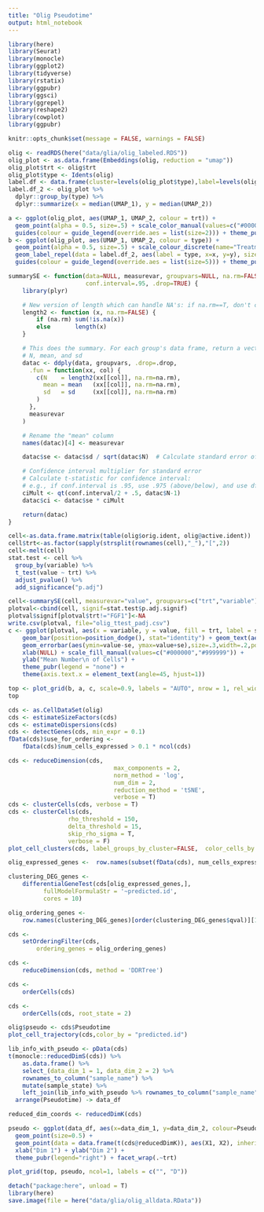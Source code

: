 ```yaml
---
title: "Olig Pseudotime"
output: html_notebook
---
```


```r
library(here)
library(Seurat)
library(monocle)
library(ggplot2)
library(tidyverse)
library(rstatix)
library(ggpubr)
library(ggsci)
library(ggrepel)
library(reshape2)
library(cowplot)
library(ggpubr)
```

```r
knitr::opts_chunk$set(message = FALSE, warnings = FALSE)
```

```r
olig <- readRDS(here("data/glia/olig_labeled.RDS"))
olig_plot <- as.data.frame(Embeddings(olig, reduction = "umap"))
olig_plot$trt <- olig$trt
olig_plot$type <- Idents(olig)
label.df <- data.frame(cluster=levels(olig_plot$type),label=levels(olig_plot$type))
label.df_2 <- olig_plot %>% 
  dplyr::group_by(type) %>% 
  dplyr::summarize(x = median(UMAP_1), y = median(UMAP_2))

a <- ggplot(olig_plot, aes(UMAP_1, UMAP_2, colour = trt)) + 
  geom_point(alpha = 0.5, size=.5) + scale_color_manual(values=c("#000000","#999999"), name="") +  
  guides(colour = guide_legend(override.aes = list(size=2))) + theme_pubr() + theme(legend.position = c(0.3, 0.25), legend.background=element_blank())
b <- ggplot(olig_plot, aes(UMAP_1, UMAP_2, colour = type)) + 
  geom_point(alpha = 0.5, size=.5) + scale_colour_discrete(name="Treatment") +
  geom_label_repel(data = label.df_2, aes(label = type, x=x, y=y), size=3, fontface="bold", inherit.aes = F) +
  guides(colour = guide_legend(override.aes = list(size=5))) + theme_pubr() + theme(legend.position = "none") 
```

```r
summarySE <- function(data=NULL, measurevar, groupvars=NULL, na.rm=FALSE,
                      conf.interval=.95, .drop=TRUE) {
    library(plyr)

    # New version of length which can handle NA's: if na.rm==T, don't count them
    length2 <- function (x, na.rm=FALSE) {
        if (na.rm) sum(!is.na(x))
        else       length(x)
    }

    # This does the summary. For each group's data frame, return a vector with
    # N, mean, and sd
    datac <- ddply(data, groupvars, .drop=.drop,
      .fun = function(xx, col) {
        c(N    = length2(xx[[col]], na.rm=na.rm),
          mean = mean   (xx[[col]], na.rm=na.rm),
          sd   = sd     (xx[[col]], na.rm=na.rm)
        )
      },
      measurevar
    )

    # Rename the "mean" column    
    names(datac)[4] <- measurevar

    datac$se <- datac$sd / sqrt(datac$N)  # Calculate standard error of the mean

    # Confidence interval multiplier for standard error
    # Calculate t-statistic for confidence interval: 
    # e.g., if conf.interval is .95, use .975 (above/below), and use df=N-1
    ciMult <- qt(conf.interval/2 + .5, datac$N-1)
    datac$ci <- datac$se * ciMult

    return(datac)
}
```

```r
cell<-as.data.frame.matrix(table(olig$orig.ident, olig@active.ident))
cell$trt<-as.factor(sapply(strsplit(rownames(cell),"_"),"[",2))
cell<-melt(cell)
stat.test <- cell %>%
  group_by(variable) %>%
  t_test(value ~ trt) %>%
  adjust_pvalue() %>%
  add_significance("p.adj")

cell<-summarySE(cell, measurevar="value", groupvars=c("trt","variable"))
plotval<-cbind(cell, signif=stat.test$p.adj.signif)
plotval$signif[plotval$trt!="FGF1"]<-NA
write.csv(plotval, file="olig_ttest_padj.csv")
c <- ggplot(plotval, aes(x = variable, y = value, fill = trt, label = signif)) + 
    geom_bar(position=position_dodge(), stat="identity") + geom_text(aes(y = c(500,1200,300,250,200, NA,NA,NA,NA,NA))) +
    geom_errorbar(aes(ymin=value-se, ymax=value+se),size=.3,width=.2,position=position_dodge(.9)) +
    xlab(NULL) + scale_fill_manual(values=c("#000000","#999999")) +
    ylab("Mean Number\n of Cells") +
    theme_pubr(legend = "none") +
    theme(axis.text.x = element_text(angle=45, hjust=1))
```

```r
top <- plot_grid(b, a, c, scale=0.9, labels = "AUTO", nrow = 1, rel_widths = c(1,1,1.25), align="h", axis="tb")
top
```

```r
cds <- as.CellDataSet(olig)
cds <- estimateSizeFactors(cds)
cds <- estimateDispersions(cds)
cds <- detectGenes(cds, min_expr = 0.1)
fData(cds)$use_for_ordering <-
    fData(cds)$num_cells_expressed > 0.1 * ncol(cds)
```

```r
cds <- reduceDimension(cds,
                              max_components = 2,
                              norm_method = 'log',
                              num_dim = 2,
                              reduction_method = 'tSNE',
                              verbose = T)
cds <- clusterCells(cds, verbose = T)
cds <- clusterCells(cds,
                 rho_threshold = 150,
                 delta_threshold = 15,
                 skip_rho_sigma = T,
                 verbose = F)
plot_cell_clusters(cds, label_groups_by_cluster=FALSE,  color_cells_by = "Cluster")
```

```r
olig_expressed_genes <-  row.names(subset(fData(cds), num_cells_expressed >= 10))

clustering_DEG_genes <-
    differentialGeneTest(cds[olig_expressed_genes,],
          fullModelFormulaStr = '~predicted.id',
          cores = 10)

olig_ordering_genes <-
    row.names(clustering_DEG_genes)[order(clustering_DEG_genes$qval)][1:500]

cds <-
    setOrderingFilter(cds,
        ordering_genes = olig_ordering_genes)

cds <-
    reduceDimension(cds, method = 'DDRTree')

cds <-
    orderCells(cds)

cds <-
    orderCells(cds, root_state = 2)

olig$pseudo <- cds$Pseudotime
plot_cell_trajectory(cds,color_by = "predicted.id")
```

```r
lib_info_with_pseudo <- pData(cds)
t(monocle::reducedDimS(cds)) %>%
    as.data.frame() %>%
    select_(data_dim_1 = 1, data_dim_2 = 2) %>%
    rownames_to_column("sample_name") %>%
    mutate(sample_state) %>% 
    left_join(lib_info_with_pseudo %>% rownames_to_column("sample_name"), by = "sample_name") %>%
  arrange(Pseudotime) -> data_df

reduced_dim_coords <- reducedDimK(cds)

pseudo <- ggplot(data_df, aes(x=data_dim_1, y=data_dim_2, colour=Pseudotime)) + 
  geom_point(size=0.5) + 
  geom_point(data = data.frame(t(cds@reducedDimK)), aes(X1, X2), inherit.aes = F, size=0.2) + 
  xlab("Dim 1") + ylab("Dim 2") +
  theme_pubr(legend="right") + facet_wrap(.~trt)
```

```r
plot_grid(top, pseudo, ncol=1, labels = c("", "D"))
```

```r
detach("package:here", unload = T)
library(here)
save.image(file = here("data/glia/olig_alldata.RData"))
```




